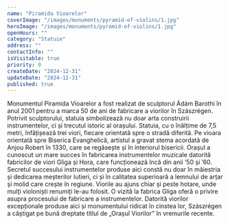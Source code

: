```yaml
---
name: "Piramida Vioarelor"
coverImage: "/images/monuments/pyramid-of-violins/1.jpg"
heroImage: "/images/monuments/pyramid-of-violins/1.jpg"
openHours: ""
category: "Statuie"
address: ""
contactInfo: ""
isVisitable: true
priority: 0
createDate: "2024-12-31"
updateDate: "2024-12-31"
published: true
---
```


<ContentTextBlock>
Monumentul Piramida Vioarelor a fost realizat de sculptorul Ádám Barothi în anul 2001 pentru a marca 50 de ani de fabricare a viorilor în Szászrégen. Potrivit sculptorului, statuia simbolizează nu doar arta construirii instrumentelor, ci și trecutul istoric al orașului. Statuia, cu o înălțime de 7,5 metri, înfățișează trei viori, fiecare orientată spre o stradă diferită. Pe vioara orientată spre Biserica Evanghelică, artistul a gravat stema acordată de Anjou Robert în 1330, care se regăsește și în interiorul bisericii.
</ContentTextBlock>
<ContentTextBlock>
Orașul a cunoscut un mare succes în fabricarea instrumentelor muzicale datorită fabricilor de viori Gliga și Hora, care funcționează încă din anii ’50 și ’60. Secretul succesului instrumentelor produse aici constă nu doar în măiestria și dedicarea meșterilor lutieri, ci și în calitatea superioară a lemnului de arțar și molid care crește în regiune. Viorile au ajuns chiar și peste hotare, unde mulți violoniști renumiți le-au folosit. O vizită la fabrica Gliga oferă o privire asupra procesului de fabricare a instrumentelor.
</ContentTextBlock>
<ContentTextBlock>
Datorită viorilor excepționale produse aici și monumentului ridicat în cinstea lor, Szászrégen a câștigat pe bună dreptate titlul de „Orașul Viorilor” în vremurile recente.
</ContentTextBlock>